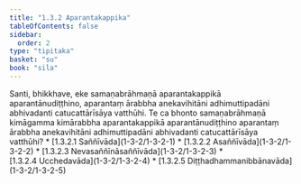 ```yaml
---
title: "1.3.2 Aparantakappika"
tableOfContents: false
sidebar:
  order: 2
type: "tipitaka"
basket: "su"
book: "sila"
---
```



<DynamicBreadcrumb />

<Division number="74" book="sila" bookNo="6" page="28">

<Paragraph number="118" book="sila">
Santi, bhikkhave, eke samaṇabrāhmaṇā aparantakappikā aparantānudiṭṭhino, aparantaṃ ārabbha anekavihitāni adhimuttipadāni abhivadanti catucattārīsāya vatthūhi. Te ca bhonto samaṇabrāhmaṇā kimāgamma kimārabbha aparantakappikā aparantānudiṭṭhino aparantaṃ ārabbha anekavihitāni adhimuttipadāni abhivadanti catucattārīsāya vatthūhi?

</Paragraph>
</Division>

<TableOfContents book="sila" section="1.3.2">
* [1.3.2.1 Saññīvāda](1-3-2/1-3-2-1)
* [1.3.2.2 Asaññīvāda](1-3-2/1-3-2-2)
* [1.3.2.3 Nevasaññīnāsaññīvāda](1-3-2/1-3-2-3)
* [1.3.2.4 Ucchedavāda](1-3-2/1-3-2-4)
* [1.3.2.5 Diṭṭhadhammanibbānavāda](1-3-2/1-3-2-5)
</TableOfContents>